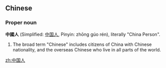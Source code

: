 ==Chinese==

===Proper noun===
'''中國人''' (Simplified: [[中国人]], Pinyin: zhōng gúo rén), literally "China Person". 
# The broad term "Chinese" includes citizens of China with Chinese nationality, and the overseas Chinese who live in all parts of the world.

[[zh:中国人]]